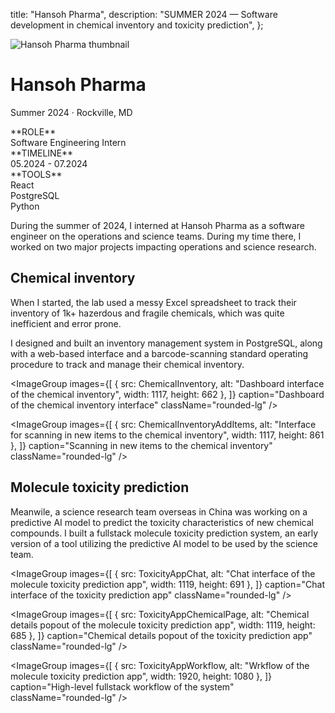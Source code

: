 
  title: "Hansoh Pharma",
  description: "SUMMER 2024 — Software development in chemical inventory and toxicity prediction",
};

<Image
  src="/assets/thumbnails/hansoh-pharma.png"
  alt="Hansoh Pharma thumbnail"
  width={3200}
  height={1200}
  className="rounded-lg"
/>

# Hansoh Pharma
<p className="-mt-7 text-dark/25 font-mono uppercase">Summer 2024 · Rockville, MD</p>

<Columns num={3} borderVisible>
  <div>
    **ROLE**<br/>
    Software Engineering Intern
  </div>

  <div>
    **TIMELINE**<br/>
    05.2024 - 07.2024
  </div>

  <div>
    **TOOLS**<br/>
    React<br/>
    PostgreSQL<br/>
    Python
  </div>
</Columns>

During the summer of 2024, I interned at Hansoh Pharma as a software engineer on the operations and science teams. During my time there, I worked on two major projects impacting operations and science research.

## Chemical inventory

When I started, the lab used a messy Excel spreadsheet to track their inventory of 1k+ hazerdous and fragile chemicals, which was quite inefficient and error prone.

I designed and built an inventory management system in PostgreSQL, along with a web-based interface and a barcode-scanning standard operating procedure to track and manage their chemical inventory.

<ImageGroup
  images={[
    { src: ChemicalInventory, alt: "Dashboard interface of the chemical inventory", width: 1117, height: 662 },
  ]}
  caption="Dashboard of the chemical inventory interface"
  className="rounded-lg"
/>

<ImageGroup
  images={[
    { src: ChemicalInventoryAddItems, alt: "Interface for scanning in new items to the chemical inventory", width: 1117, height: 861 },
  ]}
  caption="Scanning in new items to the chemical inventory"
  className="rounded-lg"
/>

## Molecule toxicity prediction

Meanwile, a science research team overseas in China was working on a predictive AI model to predict the toxicity characteristics of new chemical compounds. I built a fullstack molecule toxicity prediction system, an early version of a tool utilizing the predictive AI model to be used by the science team.

<ImageGroup
  images={[
    { src: ToxicityAppChat, alt: "Chat interface of the molecule toxicity prediction app", width: 1119, height: 691 },
  ]}
  caption="Chat interface of the toxicity prediction app"
  className="rounded-lg"
/>

<ImageGroup
  images={[
    { src: ToxicityAppChemicalPage, alt: "Chemical details popout of the molecule toxicity prediction app", width: 1119, height: 685 },
  ]}
  caption="Chemical details popout of the toxicity prediction app"
  className="rounded-lg"
/>

<ImageGroup
  images={[
    { src: ToxicityAppWorkflow, alt: "Wrkflow of the molecule toxicity prediction app", width: 1920, height: 1080 },
  ]}
  caption="High-level fullstack workflow of the system"
  className="rounded-lg"
/>
